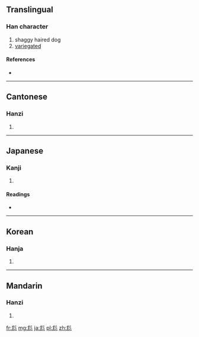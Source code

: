 {{also|龍}}
==Translingual==

===Han character===
{{Han char|rn=43|rad=尢|as=04|sn=7|four=4201<sub>2</sub>|canj=戈大山竹 (IKUH), 戈山竹竹竹 (IUHHH)}}

# shaggy haired dog
# [[variegated]]

====References====
* {{Han ref|kx=0298.090|dkj=07554|dj=0593.120|hdz=10553.090|uh=5C28|ud=23592|bh=CABE|bd=51902}}

----

==Cantonese==

===Hanzi===
{{yue-hanzi|jyut=|y=mong4, mung4 pong4}}

# {{defn|Cantonese|sort=尢04}}

----

==Japanese==

===Kanji===
{{ja-kanji|grade=|rs=尢04}}

# {{defn|Japanese|sort=尢04}}

====Readings====
* {{ja-readings|on=[[ぼう]] (bō)|kun=[[むくいぬ]] (mukuinu)}}

----

==Korean==

===Hanja===
{{ko-hanja|hangeul=[[방]], [[봉]]|eumhun=삽살개, 얼룩얼룩하다|rv=bang, bong|mr=pang, pong}}

# {{defn|Korean|sort=尢04}}

----

==Mandarin==

===Hanzi===
{{cmn-hanzi|pin=[[máng]] ([[mang2]])|wg=mang<sup>2</sup>}}

# {{defn|Mandarin|sort=尢04}}

[[fr:尨]]
[[mg:尨]]
[[ja:尨]]
[[pl:尨]]
[[zh:尨]]